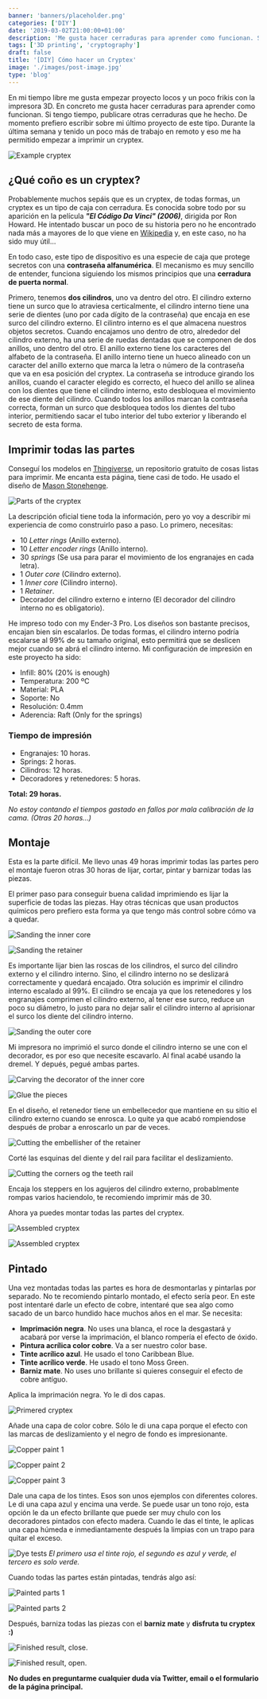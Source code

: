```yaml
---
banner: 'banners/placeholder.png'
categories: ['DIY']
date: '2019-03-02T21:00:00+01:00'
description: 'Me gusta hacer cerraduras para aprender como funcionan. Si tengo tiempo, publicare otras cerraduras que he hecho. De momento prefiero escribir sobre mi último proyecto de este tipo. Durante la última semana y tenido un poco más de trabajo en remoto y eso me ha permitido empezar a imprimir un cryptex.'
tags: ['3D printing', 'cryptography']
draft: false
title: '[DIY] Cómo hacer un Cryptex'
image: './images/post-image.jpg'
type: 'blog'
---
```


En mi tiempo libre me gusta empezar proyecto locos y un poco frikis con la impresora 3D. En concreto me gusta hacer cerraduras para aprender como funcionan. Si tengo tiempo, publicare otras cerraduras que he hecho. De momento prefiero escribir sobre mi último proyecto de este tipo. Durante la última semana y tenido un poco más de trabajo en remoto y eso me ha permitido empezar a imprimir un cryptex.

![Example cryptex](/images/cryptex.jpg)

## ¿Qué coño es un cryptex?

Probablemente muchos sepáis que es un cryptex, de todas formas, un cryptex es un tipo de caja con cerradura. Es conocida sobre todo por su aparición en la película _**"El Código Da Vinci" (2006)**_, dirigida por Ron Howard. He intentado buscar un poco de su historia pero no he encontrado nada más a mayores de lo que viene en [Wikipedia](https://en.wikipedia.org/wiki/Cryptex) y, en este caso, no ha sido muy útil...

En todo caso, este tipo de dispositivo es una especie de caja que protege secretos con una **contraseña alfanumérica**. El mecanismo es muy sencillo de entender, funciona siguiendo los mismos principios que una **cerradura de puerta normal**.

Primero, tenemos **dos cilindros**, uno va dentro del otro. El cilindro externo tiene un surco que lo atraviesa certicalmente, el cilindro interno tiene una serie de dientes (uno por cada dígito de la contraseña) que encaja en ese surco del cilindro externo. El cilintro interno es el que almacena nuestros objetos secretos. Cuando encajamos uno dentro de otro, alrededor del cilindro externo, ha una serie de ruedas dentadas que se componen de dos anillos, uno dentro del otro. El anillo externo tiene los caracteres del alfabeto de la contraseña. El anillo interno tiene un hueco alineado con un caracter del anillo externo que marca la letra o número de la contraseña que va en esa posición del cryptex. La contraseña se introduce girando los anillos, cuando el caracter elegido es correcto, el hueco del anillo se alinea con los dientes que tiene el cilindro interno, esto desbloquea el movimiento de ese diente del cilindro. Cuando todos los anillos marcan la contraseña correcta, forman un surco que desbloquea todos los dientes del tubo interior, permitiendo sacar el tubo interior del tubo exterior y liberando el secreto de esta forma.

## Imprimir todas las partes

Conseguí los modelos en [Thingiverse](https://www.thingiverse.com/), un repositorio gratuito de cosas listas para imprimir. Me encanta esta página, tiene casi de todo. He usado el diseño de [Mason Stonehenge](https://www.thingiverse.com/MasonStonehenge/about).

![Parts of the cryptex](/images/parts.jpg)

La descripción oficial tiene toda la información, pero yo voy a describir mi experiencia de como construirlo paso a paso. Lo primero, necesitas:

- 10 _Letter rings_ (Anillo externo).
- 10 _Letter encoder rings_ (Anillo interno).
- 30 _springs_ (Se usa para parar el movimiento de los engranajes en cada letra).
- 1 _Outer core_ (Cilindro externo).
- 1 _Inner core_ (Cilindro interno).
- 1 _Retainer_.
- Decorador del cilindro externo e interno (El decorador del cilindro interno no es obligatorio).

He impreso todo con my Ender-3 Pro. Los diseños son bastante precisos, encajan bien sin escalarlos. De todas formas, el cilindro interno podría escalarse al 99% de su tamaño original, esto permitirá que se deslicen mejor cuando se abrá el cilindro interno. Mi configuración de impresión en este proyecto ha sido:

- Infill: 80% (20% is enough)
- Temperatura: 200 ºC
- Material: PLA
- Soporte: No
- Resolución: 0.4mm
- Aderencia: Raft (Only for the springs)

### Tiempo de impresión

- Engranajes: 10 horas.
- Springs: 2 horas.
- Cilindros: 12 horas.
- Decoradores y retenedores: 5 horas.

**Total: 29 horas.**

_No estoy contando el tiempos gastado en fallos por mala calibración de la cama. (Otras 20 horas...)_

## Montaje

Esta es la parte difícil. Me llevo unas 49 horas imprimir todas las partes pero el montaje fueron otras 30 horas de lijar, cortar, pintar y barnizar todas las piezas.

El primer paso para conseguir buena calidad imprimiendo es lijar la superficie de todas las piezas. Hay otras técnicas que usan productos químicos pero prefiero esta forma ya que tengo más control sobre cómo va a quedar.

![Sanding the inner core](/images/sanding1.jpg)

![Sanding the retainer](/images/sanding2.png)

Es importante lijar bien las roscas de los cilindros, el surco del cilindro externo y el cilindro interno. Sino, el cilindro interno no se deslizará correctamente y quedará encajado. Otra solución es imprimir el cilindro interno escalado al 99%. El cilindro se encaja ya que los retenedores y los engranajes comprimen el cilindro externo, al tener ese surco, reduce un poco su diámetro, lo justo para no dejar salir el cilindro interno al aprisionar el surco los diente del cilindro interno.

![Sanding the outer core](/images/sanding3.jpg)

Mi impresora no imprimió el surco donde el cilindro interno se une con el decorador, es por eso que necesite escavarlo. Al final acabé usando la dremel. Y depués, pegué ambas partes.

![Carving the decorator of the inner core](/images/carving.jpg)

![Glue the pieces](/images/glue.jpg)

En el diseño, el retenedor tiene un embellecedor que mantiene en su sitio el cilindro externo cuando se enrosca. Lo quite ya que acabó rompiendose después de probar a enroscarlo un par de veces.

![Cutting the embellisher of the retainer](/images/embellisher.jpg)

Corté las esquinas del diente y del rail para facilitar el deslizamiento.

![Cutting the corners og the teeth rail](/images/railcorner.jpg)

Encaja los steppers en los agujeros del cilindro externo, probablmente rompas varios haciendolo, te recomiendo imprimir más de 30.

Ahora ya puedes montar todas las partes del cryptex.

![Assembled cryptex](/images/rawcryptex.jpg)

![Assembled cryptex](/images/rawcryptex2.jpg)

## Pintado

Una vez montadas todas las partes es hora de desmontarlas y pintarlas por separado. No te recomiendo pintarlo montado, el efecto sería peor. En este post intentaré darle un efecto de cobre, intentaré que sea algo como sacado de un barco hundido hace muchos años en el mar. Se necesita:

- **Imprimación negra**. No uses una blanca, el roce la desgastará y acabará por verse la imprimación, el blanco rompería el efecto de óxido.
- **Pintura acrílica color cobre**. Va a ser nuestro color base.
- **Tinte acrílico azul**. He usado el tono Caribbean Blue.
- **Tinte acrílico verde**. He usado el tono Moss Green.
- **Barniz mate**. No uses uno brillante si quieres conseguir el efecto de cobre antíguo.

Aplica la imprimación negra. Yo le di dos capas.

![Primered cryptex](/images/primer.jpg)

Añade una capa de color cobre. Sólo le di una capa porque el efecto con las marcas de deslizamiento y el negro de fondo es impresionante.

![Copper paint 1](/images/copper1.jpg)

![Copper paint 2](/images/copper2.jpg)

![Copper paint 3](/images/copper3.jpg)

Dale una capa de los tintes. Esos son unos ejemplos con diferentes colores. Le di una capa azul y encima una verde. Se puede usar un tono rojo, esta opción le da un efecto brillante que puede ser muy chulo con los decoradores pintados con efecto madera. Cuando le das el tinte, le aplicas una capa húmeda e inmediantamente después la limpias con un trapo para quitar el exceso.

![Dye tests](/images/dyetest.jpg)
_El primero usa el tinte rojo, el segundo es azul y verde, el tercero es solo verde._

Cuando todas las partes están pintadas, tendrás algo así:

![Painted parts 1](/images/painted1.jpg)

![Painted parts 2](/images/painted2.jpg)

Después, barniza todas las piezas con el **barniz mate** y **disfruta tu cryptex :)**

![Finished result, close.](/images/finalclosed.jpg)

![Finished result, open.](/images/finalopen.jpg)

**No dudes en preguntarme cualquier duda vía Twitter, email o el formulario de la página principal.**
